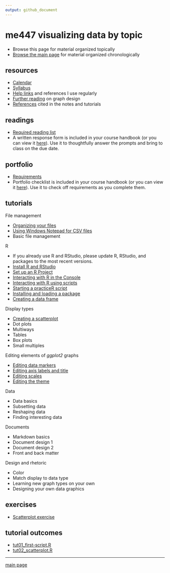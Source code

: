 ```yaml
---
output: github_document
---
```


# me447 visualizing data by topic

- Browse this page for material organized topically 
- [Browse the main page](../README.md) for material organized chronologically 

## resources 

- [Calendar](../cm/admin-02_calendar.pdf) 
- [Syllabus](../cm/admin-03_syllabus.md)
- [Help links](../cm/admin-04_getting-help.md) and references I use regularly  
- [Further reading](http://www.graphdoctor.com/archives/154) on graph design
- [References](../cm/admin-05_references.md) cited in the notes and tutorials 


## readings

- [Required reading list](../cm/read-02_reading-list.md)
- A written response form is included in your course handbook (or you can view it [here](../cm/read-01_reading-response-form.pdf)). Use it to thoughtfully answer the prompts and bring to class on the due date.

## portfolio

- [Requirements](../cm/folio-01_portfolio-requirements.md)
- Portfolio checklist is included in your course handbook (or you can view it [here](../cm/folio-02_portfolio-checklist.pdf)). Use it to check off requirements as you complete them.

## tutorials

File management

- [Organizing your files](../cm/tut-01_organize-files.md) 
- [Using Windows Notepad for CSV files](../cm/tut-04_notepad-for-csv.md)  
- Basic file management 

R

- If you already use R and RStudio, please update R, RStudio, and packages to the most recent versions. 
- [Install R and RStudio](https://github.com/DSR-RHIT/install-R-and-RStudio) 
- [Set up an R Project](https://github.com/DSR-RHIT/install-R-and-RStudio) 
- [Interacting with R in the Console](../cm/tut-02_using-console.md) 
- [Interacting with R using scripts](../cm/tut-03_using-scripts.md) 
- [Starting a practiceR script](../cm/tut-0301_start-scatterplot.md) 
- [Installing and loading a package](../cm/tut-0302_install-load-package.md) 
- [Creating a data frame](../cm/tut-0303_create-data-frame.md) 

Display types  

- [Creating a scatterplot](../cm/tut-0304_create-scatterplot.md)
- Dot plots 
- Multiways 
- Tables
- Box plots 
- Small multiples 

Editing elements of *ggplot2* graphs

- [Editing data markers](../cm/tut-0305_edit-data-markers.md)
- [Editing axis labels and title](../cm/tut-0306_edit-axis-labels-title.md)
- [Editing scales](../cm/tut-0307_edit-scales.md)
- [Editing the theme](../cm/tut-0308_edit-theme.md)

Data

- Data basics 
- Subsetting data 
- Reshaping data 
- Finding interesting data 

Documents 

- Markdown basics 
- Document design 1
- Document design 2
- Front and back matter 

Design and rhetoric 

- Color 
- Match display to data type 
- Learning new graph types on your own  
- Designing your own data graphics

## exercises

- [Scatterplot exercise](../cm/tut-0309_scatterplot-exercise.md)

## tutorial outcomes

- [tut01_first-script.R](../practiceR/tut01_first-script.R)
- [tut02_scatterplot.R](../practiceR/tut02_scatterplot.R)







---

[main page](../README.md)
